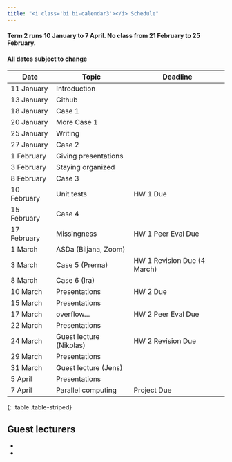 ```yaml
---
title: "<i class='bi bi-calendar3'></i> Schedule"
---
```


#### Term 2 runs 10 January to 7 April. No class from 21 February to 25 February.

#### All dates subject to change

| Date | Topic | Deadline |
|---|---|---|
| 11 January | Introduction | |
| 13 January | Github | |
| 18 January | Case 1 | |
| 20 January | More Case 1 | |
| 25 January | Writing | |
| 27 January | Case 2 | |
| 1 February | Giving presentations | |
| 3 February | Staying organized | |
| 8 February | Case 3 | |
| 10 February | Unit tests | HW 1 Due |
| 15 February | Case 4 | |
| 17 February | Missingness | HW 1 Peer Eval Due |
| 1 March | ASDa (Biljana, Zoom) | |
| 3 March | Case 5 (Prerna) | HW 1 Revision Due (4 March) |
| 8 March | Case 6 (Ira) | |
| 10 March | Presentations | HW 2 Due |
| 15 March | Presentations | |
| 17 March | overflow... | HW 2 Peer Eval Due |
| 22 March | Presentations | |
| 24 March | Guest lecture (Nikolas) | HW 2 Revision Due |
| 29 March | Presentations | |
| 31 March | Guest lecture (Jens) | |
| 5 April | Presentations | |
| 7 April | Parallel computing | Project Due |
{: .table .table-striped}

## Guest lecturers

-
-
